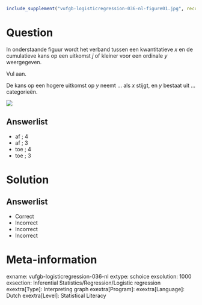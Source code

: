 ```r
include_supplement("vufgb-logisticregression-036-nl-figure01.jpg", recursive = TRUE)
```

Question
========

In onderstaande figuur wordt het verband tussen een kwantitatieve *x* en de cumulatieve kans op een uitkomst *j* of kleiner voor een ordinale *y* weergegeven. 

Vul aan. 

De kans op een hogere uitkomst op *y* neemt ... als *x* stijgt, en *y* bestaat uit ... categorieën.

![](vufgb-logisticregression-036-nl-figure01.jpg)
  
Answerlist
----------
* af ; 4
* af ; 3
* toe ; 4
* toe ; 3

Solution
========

Answerlist
----------
* Correct
* Incorrect
* Incorrect
* Incorrect

Meta-information
================
exname: vufgb-logisticregression-036-nl
extype: schoice
exsolution: 1000
exsection: Inferential Statistics/Regression/Logistic regression
exextra[Type]: Interpreting graph
exextra[Program]: 
exextra[Language]: Dutch
exextra[Level]: Statistical Literacy

